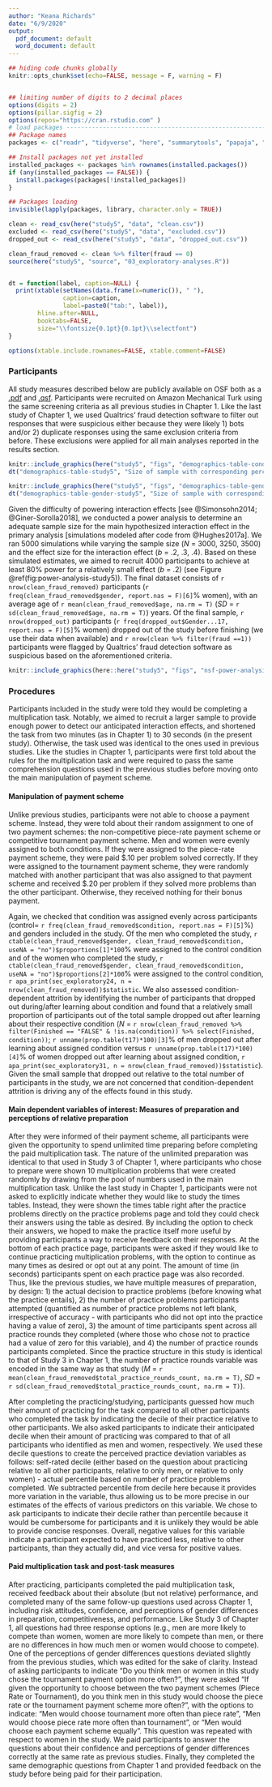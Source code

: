 ```yaml
---
author: "Keana Richards"
date: "6/9/2020"
output:
  pdf_document: default
  word_document: default
---
```


```r

## hiding code chunks globally 
knitr::opts_chunk$set(echo=FALSE, message = F, warning = F)


## limiting number of digits to 2 decimal places
options(digits = 2)
options(pillar.sigfig = 2)
options(repos="https://cran.rstudio.com" )
# load packages -----------------------------------------------------------
## Package names
packages <- c("readr", "tidyverse", "here", "summarytools", "papaja", "magrittr", "xtable")

## Install packages not yet installed
installed_packages <- packages %in% rownames(installed.packages())
if (any(installed_packages == FALSE)) {
  install.packages(packages[!installed_packages])
}

## Packages loading
invisible(lapply(packages, library, character.only = TRUE))

clean <- read_csv(here("study5", "data", "clean.csv"))
excluded <- read_csv(here("study5", "data", "excluded.csv"))
dropped_out <- read_csv(here("study5", "data", "dropped_out.csv"))

clean_fraud_removed <- clean %>% filter(fraud == 0) 
source(here("study5", "source", "03_exploratory-analyses.R"))


dt = function(label, caption=NULL) {
  print(xtable(setNames(data.frame(x=numeric()), " "),
               caption=caption,
               label=paste0("tab:", label)), 
        hline.after=NULL,
        booktabs=FALSE,
        size="\\fontsize{0.1pt}{0.1pt}\\selectfont")
}

options(xtable.include.rownames=FALSE, xtable.comment=FALSE)


```

### Participants

All study measures described below are publicly available on OSF both as a [.pdf](https://osf.io/xbrvs/) and [.qsf](https://osf.io/4mvyr/). Participants were recruited on Amazon Mechanical Turk using the same screening criteria as all previous studies in Chapter 1. Like the last study of Chapter 1, we used Qualtrics’ fraud detection software to filter out responses that were suspicious either because they were likely 1) bots and/or 2) duplicate responses using the same exclusion criteria from before. These exclusions were applied for all main analyses reported in the results section. 

```r
knitr::include_graphics(here("study5", "figs", "demographics-table-conds-study5.png"))
dt("demographics-table-study5", "Size of sample with corresponding percentage listed for gender and education, with p-values derived from Fisher’s exact test. Mean with corresponding standard deviation listed for age, with p-values derived from Kruskal-Wallis test. If a participant did not respond to a given question, we list their response as ‘Unknown’. Note: we did not include questions about race/ethnicity nor income in this study.")

```

\newpage 

```r
knitr::include_graphics(here("study5", "figs", "demographics-table-gender-study5.png"))
dt("demographics-table-gender-study5", "Size of sample with corresponding percentage listed for education, with p-values derived from Fisher’s exact test. Mean with corresponding standard deviation listed for age, with p-values derived from Kruskal-Wallis test. If a participant did not respond to a given question, we list their response as ‘Unknown’. Note: we did not include questions about race/ethnicity nor income in this study.")

```


\newpage

Given the difficulty of powering interaction effects [see @Simonsohn2014; @Giner-Sorolla2018], we conducted a power analysis to determine an adequate sample size for the main hypothesized interaction effect in the primary analysis [simulations modeled after code from @Hughes2017a]. We ran 5000 simulations while varying the sample size (_N_ = 3000, 3250, 3500) and the effect size for the interaction effect (_b_ = .2, .3, .4). Based on these simulated estimates, we aimed to recruit 4000 participants to achieve at least 80% power for a relatively small effect (_b_ = .2) (see Figure \@ref(fig:power-analysis-study5)). The final dataset consists of `r nrow(clean_fraud_removed)` participants (`r freq(clean_fraud_removed$gender, report.nas = F)[6]`% women), with an average age of `r mean(clean_fraud_removed$age, na.rm = T)` (*SD* = `r sd(clean_fraud_removed$age, na.rm = T)`) years. Of the final sample, `r nrow(dropped_out)` participants (`r freq(dropped_out$Gender...17, report.nas = F)[5]`% women) dropped out of the study before finishing (we use their data when available) and `r nrow(clean %>% filter(fraud ==1))` participants were flagged by Qualtrics' fraud detection software as suspicious based on the aforementioned criteria.

```r
knitr::include_graphics(here::here("study5", "figs", "nsf-power-analysis.jpg"))

```

### Procedures 

Participants included in the study were told they would be completing a multiplication task. Notably, we aimed to recruit a larger sample to provide enough power to detect our anticipated interaction effects, and shortened the task from two minutes (as in Chapter 1) to 30 seconds (in the present study). Otherwise, the task used was identical to the ones used in previous studies. Like the studies in Chapter 1, participants were first told about the rules for the multiplication task and were required to pass the same comprehension questions used in the previous studies before moving onto the main manipulation of payment scheme.

#### Manipulation of payment scheme 

Unlike previous studies, participants were not able to choose a payment scheme. Instead, they were told about their random assignment to one of two payment schemes: the non-competitive piece-rate payment scheme or competitive tournament payment scheme. Men and women were evenly assigned to both conditions. If they were assigned to the piece-rate payment scheme, they were paid \$.10 per problem solved correctly. If they were assigned to the tournament payment scheme, they were randomly matched with another participant that was also assigned to that payment scheme and received $.20 per problem if they solved more problems than the other participant. Otherwise, they received nothing for their bonus payment. 

Again, we checked that condition was assigned evenly across participants (control= `r freq(clean_fraud_removed$condition, report.nas = F)[5]`%) and genders included in the study. Of the men who completed the study, `r ctable(clean_fraud_removed$gender, clean_fraud_removed$condition, useNA = "no")$proportions[1]*100`% were assigned to the control condition and of the women who completed the study, `r ctable(clean_fraud_removed$gender, clean_fraud_removed$condition, useNA = "no")$proportions[2]*100`% were assigned to the control condition, `r apa_print(sec_exploratory24, n = nrow(clean_fraud_removed))$statistic`. We also assessed condition-dependent attrition by identifying the number of participants that dropped out during/after learning about condition and found that a relatively small proportion of participants out of the total sample dropped out after learning about their respective condition (*N* = `r nrow(clean_fraud_removed %>% filter(Finished == "FALSE" & !is.na(condition)) %>% select(Finished, condition))`; `r unname(prop.table(t17)*100)[3]`% of men dropped out after learning about assigned condition versus `r unname(prop.table(t17)*100)[4]`% of women dropped out after learning about assigned condition, `r apa_print(sec_exploratory31, n = nrow(clean_fraud_removed))$statistic`). Given the small sample that dropped out relative to the total number of participants in the study, we are not concerned that condition-dependent attrition is driving any of the effects found in this study. 

#### Main dependent variables of interest: Measures of preparation and perceptions of relative preparation 

After they were informed of their payment scheme, all participants were given the opportunity to spend unlimited time preparing before completing the paid multiplication task. The nature of the unlimited preparation was identical to that used in Study 3 of Chapter 1, where participants who chose to prepare were shown 10 multiplication problems that were created randomly by drawing from the pool of numbers used in the main multiplication task. Unlike the last study in Chapter 1, participants were not asked to explicitly indicate whether they would like to study the times tables. Instead, they were shown the times table right after the practice problems directly on the practice problems page and told they could check their answers using the table as desired. By including the option to check their answers, we hoped to make the practice itself more useful by providing participants a way to receive feedback on their responses. At the bottom of each practice page, participants were asked if they would like to continue practicing multiplication problems, with the option to continue as many times as desired or opt out at any point. The amount of time (in seconds) participants spent on each practice page was also recorded. Thus, like the previous studies, we have multiple measures of preparation, by design: 1) the actual decision to practice problems (before knowing what the practice entails), 2) the number of practice problems participants attempted (quantified as number of practice problems not left blank, irrespective of accuracy - with participants who did not opt into the practice having a value of zero), 3) the amount of time participants spent across all practice rounds they completed (where those who chose not to practice had a value of zero for this variable), and 4) the number of practice rounds participants completed. Since the practice structure in this study is identical to that of Study 3 in Chapter 1, the number of practice rounds variable was encoded in the same way as that study (*M* = `r mean(clean_fraud_removed$total_practice_rounds_count, na.rm = T)`, *SD* = `r sd(clean_fraud_removed$total_practice_rounds_count, na.rm = T)`). 

After completing the practicing/studying, participants guessed how much their amount of practicing for the task compared to all other participants who completed the task by indicating the decile of their practice relative to other participants. We also asked participants to indicate their anticipated decile when their amount of practicing was compared to that of all participants who identified as men and women, respectively. We used these decile questions to create the perceived practice deviation variables as follows: self-rated decile (either based on the question about practicing relative to all other participants, relative to only men, or relative to only women) - actual percentile based on number of practice problems completed. We subtracted percentile from decile here because it provides more variation in the variable, thus allowing us to be more precise in our estimates of the effects of various predictors on this variable. We chose to ask participants to indicate their decile rather than percentile because it would be cumbersome for participants and it is unlikely they would be able to provide concise responses. Overall, negative values for this variable indicate a participant expected to have practiced less, relative to other participants, than they actually did, and vice versa for positive values. 

#### Paid multiplication task and post-task measures

After practicing, participants completed the paid multiplication task, received feedback about their absolute (but not relative) performance, and completed many of the same follow-up questions used across Chapter 1, including risk attitudes, confidence, and perceptions of gender differences in preparation, competitiveness, and performance. Like Study 3 of Chapter 1, all questions had three response options (e.g., men are more likely to compete than women, women are more likely to compete than men, or there are no differences in how much men or women would choose to compete). One of the perceptions of gender differences questions deviated slightly from the previous studies, which was edited for the sake of clarity. Instead of asking participants to indicate “Do you think men or women in this study chose the tournament payment option more often?”, they were asked "If given the opportunity to choose between the two payment schemes (Piece Rate or Tournament), do you think men in this study would choose the piece rate or the tournament payment scheme more often?", with the options to indicate: "Men would choose tournament more often than piece rate", "Men would choose piece rate more often than tournament", or "Men would choose each payment scheme equally". This question was repeated with respect to women in the study. We paid participants to answer the questions about their confidence and perceptions of gender differences correctly at the same rate as previous studies. Finally, they completed the same demographic questions from Chapter 1 and provided feedback on the study before being paid for their participation. 
